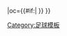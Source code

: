 {{fb team |t=-{zh-hans:巴列卡诺;zh-hk:華歷簡奴;zh-tw:巴列卡諾;}- |tan=巴列卡诺闪电 |tc=ESP |abb={{#if:{{{abb|}}}|RVA}} |oc={{#if:{{{oc|}}}|{{{oc}}} }} }}<!--
--><noinclude>[[Category:足球模板]]</noinclude>